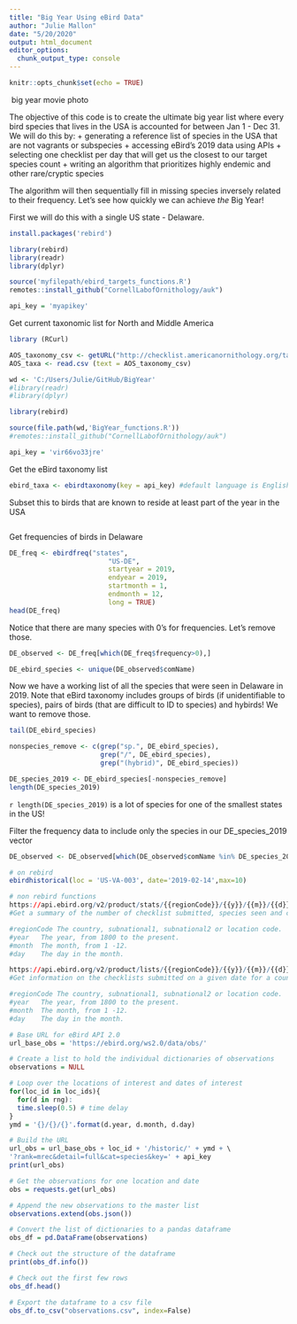 ```yaml
---
title: "Big Year Using eBird Data"
author: "Julie Mallon"
date: "5/20/2020"
output: html_document
editor_options: 
  chunk_output_type: console
---
```


```r
knitr::opts_chunk$set(echo = TRUE)
```

![]() big year movie photo

The objective of this code is to create the ultimate big year list where every bird species that lives in the USA is accounted for between Jan 1 - Dec 31. 
We will do this by:
+ generating a reference list of species in the USA that are not vagrants or subspecies
+ accessing eBird's 2019 data using APIs
+ selecting one checklist per day that will get us the closest to our target species count
+ writing an algorithm that prioritizes highly endemic and other rare/cryptic species 

The algorithm will then sequentially fill in missing species inversely related to their frequency. Let's see how quickly we can achieve *the* Big Year!


First we will do this with a single US state - Delaware.


```r
install.packages('rebird')

library(rebird)
library(readr)    
library(dplyr)  

source('myfilepath/ebird_targets_functions.R') 
remotes::install_github("CornellLabofOrnithology/auk")

api_key = 'myapikey'
```


Get current taxonomic list for North and Middle America
```r
library (RCurl)

AOS_taxonomy_csv <- getURL("http://checklist.americanornithology.org/taxa.csv?type=charset%3Dutf-8%3Bsubspecies%3Dno%3B")
AOS_taxa <- read.csv (text = AOS_taxonomy_csv)
```

```r
wd <- 'C:/Users/Julie/GitHub/BigYear'
#library(readr)    
#library(dplyr)  

library(rebird)

source(file.path(wd,'BigYear_functions.R')) 
#remotes::install_github("CornellLabofOrnithology/auk")

api_key = 'vir66vo33jre'
```

Get the eBird taxonomy list
```r
ebird_taxa <- ebirdtaxonomy(key = api_key) #default language is English

```

Subset this to birds that are known to reside at least part of the year in the USA
```r

```

Get frequencies of birds in Delaware
```r
DE_freq <- ebirdfreq("states", 
                         "US-DE", 
                         startyear = 2019, 
                         endyear = 2019, 
                         startmonth = 1, 
                         endmonth = 12, 
                         long = TRUE)
head(DE_freq)
```

Notice that there are many species with 0's for frequencies. Let's remove those.
```r
DE_observed <- DE_freq[which(DE_freq$frequency>0),]

DE_ebird_species <- unique(DE_observed$comName)
```

Now we have a working list of all the species that were seen in Delaware in 2019. Note that eBird taxonomy includes groups of birds (if unidentifiable to species), pairs of birds (that are difficult to ID to species) and hybirds! We want to remove those.
```r
tail(DE_ebird_species)

nonspecies_remove <- c(grep("sp.", DE_ebird_species),
                       grep("/", DE_ebird_species),
                       grep("(hybrid)", DE_ebird_species))

DE_species_2019 <- DE_ebird_species[-nonspecies_remove]
length(DE_species_2019)
```
`r length(DE_species_2019)` is a lot of species for one of the smallest states in the US!

Filter the frequency data to include only the species in our DE_species_2019 vector
```r
DE_observed <- DE_observed[which(DE_observed$comName %in% DE_species_2019),]

```

```r
# on rebird
ebirdhistorical(loc = 'US-VA-003', date='2019-02-14',max=10)

# non rebird functions
https://api.ebird.org/v2/product/stats/{{regionCode}}/{{y}}/{{m}}/{{d}}
#Get a summary of the number of checklist submitted, species seen and contributors on a given date for a country or region.

#regionCode	The country, subnational1, subnational2 or location code.
#year	The year, from 1800 to the present.
#month	The month, from 1 -12.
#day	The day in the month.

https://api.ebird.org/v2/product/lists/{{regionCode}}/{{y}}/{{m}}/{{d}}
#Get information on the checklists submitted on a given date for a country or region.

#regionCode	The country, subnational1, subnational2 or location code.
#year	The year, from 1800 to the present.
#month	The month, from 1 -12.
#day	The day in the month.
```

```r

# Base URL for eBird API 2.0
url_base_obs = 'https://ebird.org/ws2.0/data/obs/'

# Create a list to hold the individual dictionaries of observations
observations = NULL

# Loop over the locations of interest and dates of interest
for(loc_id in loc_ids){
  for(d in rng):
  time.sleep(0.5) # time delay
}
ymd = '{}/{}/{}'.format(d.year, d.month, d.day)

# Build the URL
url_obs = url_base_obs + loc_id + '/historic/' + ymd + \
'?rank=mrec&detail=full&cat=species&key=' + api_key
print(url_obs)

# Get the observations for one location and date
obs = requests.get(url_obs)

# Append the new observations to the master list
observations.extend(obs.json())

# Convert the list of dictionaries to a pandas dataframe        
obs_df = pd.DataFrame(observations)

# Check out the structure of the dataframe
print(obs_df.info())

# Check out the first few rows
obs_df.head()

# Export the dataframe to a csv file
obs_df.to_csv("observations.csv", index=False)

```